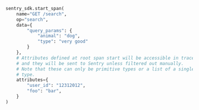 ```python
sentry_sdk.start_span(
    name="GET /search",
    op="search",
    data={
        "query_params": {
            "animal": "dog",
            "type": "very good"
        }
    },
    # Attributes defined at root span start will be accessible in traces_sampler
    # and they will be sent to Sentry unless filtered out manually.
    # Note that these can only be primitive types or a list of a single primitive
    # type.
    attributes={
        "user_id": "12312012",
        "foo": "bar",
    }
)
```
